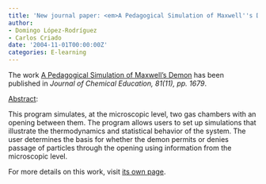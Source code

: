 ```yaml
---
title: 'New journal paper: <em>A Pedagogical Simulation of Maxwell''s Demon</em>'
author:
- Domingo López-Rodríguez
- Carlos Criado
date: '2004-11-01T00:00:00Z'
categories: E-learning
---
```


The work <u>A Pedagogical Simulation of Maxwell's Demon</u> has been published in <em><em>Journal of Chemical Education</em>, 81(11), pp. 1679</em>.

<u>Abstract</u>:



This program simulates, at the microscopic level, two gas chambers with an opening between them. The program allows users to set up simulations that illustrate the thermodynamics and statistical behavior of the system. The user determines the basis for whether the demon permits or denies passage of particles through the opening using information from the microscopic level.




For more details on this work, visit <a href='/publications/journals/2004-jce'>its own page</a>.
